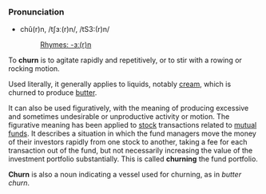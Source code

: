 ===Pronunciation===
*chû(r)n, /tʃɜː(r)n/, /tS3:(r)n/
*:[[Rhymes:English:-ɜː(r)n|Rhymes: -ɜː(r)n]]

To '''churn''' is to agitate rapidly and repetitively, or to stir with a rowing or rocking motion. 

Used literally, it generally applies to liquids, notably [[cream]], which is churned to produce [[butter]]. 

It can also be used figuratively, with the meaning of producing excessive and sometimes undesirable or unproductive activity or motion. The figurative meaning has been applied to [[stock]] transactions related to [[mutual fund]]s. It describes a situation in which the fund managers move the money of their investors rapidly from one stock to another, taking a fee for each transaction out of the fund, but not necessarily increasing the value of the investment portfolio substantially. This is called '''churning''' the fund portfolio.

'''Churn''' is also a noun indicating a vessel used for churning, as in ''butter churn''.